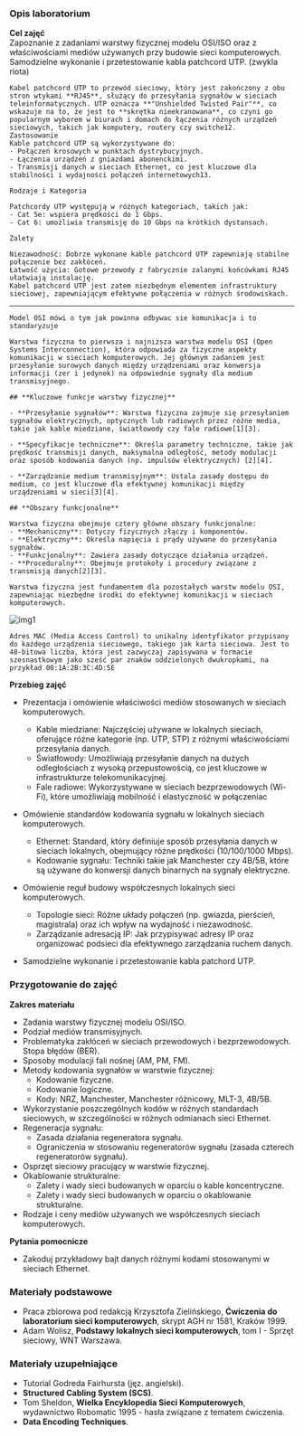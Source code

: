 ### Opis laboratorium

**Cel zajęć**  
Zapoznanie z zadaniami warstwy fizycznej modelu OSI/ISO oraz z właściwościami mediów używanych przy budowie sieci komputerowych.
Samodzielne wykonanie i przetestowanie kabla patchcord UTP. (zwykla riota)

    Kabel patchcord UTP to przewód sieciowy, który jest zakończony z obu stron wtykami **RJ45**, służący do przesyłania sygnałów w sieciach teleinformatycznych. UTP oznacza **"Unshielded Twisted Pair"**, co wskazuje na to, że jest to **skrętka nieekranowana**, co czyni go popularnym wyborem w biurach i domach do łączenia różnych urządzeń sieciowych, takich jak komputery, routery czy switche12.
    Zastosowanie
    Kable patchcord UTP są wykorzystywane do:
    - Połączeń krosowych w punktach dystrybucyjnych.
    - Łączenia urządzeń z gniazdami abonenckimi.
    - Transmisji danych w sieciach Ethernet, co jest kluczowe dla stabilności i wydajności połączeń internetowych13.

    Rodzaje i Kategoria

    Patchcordy UTP występują w różnych kategoriach, takich jak:
    - Cat 5e: wspiera prędkości do 1 Gbps.
    - Cat 6: umożliwia transmisję do 10 Gbps na krótkich dystansach.

    Zalety

    Niezawodność: Dobrze wykonane kable patchcord UTP zapewniają stabilne połączenie bez zakłóceń.
    Łatwość użycia: Gotowe przewody z fabrycznie zalanymi końcówkami RJ45 ułatwiają instalację.
    Kabel patchcord UTP jest zatem niezbędnym elementem infrastruktury sieciowej, zapewniającym efektywne połączenia w różnych środowiskach.

---

    Model OSI mówi o tym jak powinna odbywac sie komunikacja i to standaryzuje

    Warstwa fizyczna to pierwsza i najniższa warstwa modelu OSI (Open Systems Interconnection), która odpowiada za fizyczne aspekty komunikacji w sieciach komputerowych. Jej głównym zadaniem jest przesyłanie surowych danych między urządzeniami oraz konwersja informacji (zer i jedynek) na odpowiednie sygnały dla medium transmisyjnego.

    ## **Kluczowe funkcje warstwy fizycznej**

    - **Przesyłanie sygnałów**: Warstwa fizyczna zajmuje się przesyłaniem sygnałów elektrycznych, optycznych lub radiowych przez różne media, takie jak kable miedziane, światłowody czy fale radiowe[1][3].

    - **Specyfikacje techniczne**: Określa parametry techniczne, takie jak prędkość transmisji danych, maksymalna odległość, metody modulacji oraz sposób kodowania danych (np. impulsów elektrycznych) [2][4].

    - **Zarządzanie medium transmisyjnym**: Ustala zasady dostępu do medium, co jest kluczowe dla efektywnej komunikacji między urządzeniami w sieci[3][4].

    ## **Obszary funkcjonalne**

    Warstwa fizyczna obejmuje cztery główne obszary funkcjonalne:
    - **Mechaniczny**: Dotyczy fizycznych złączy i komponentów.
    - **Elektryczny**: Określa napięcia i prądy używane do przesyłania sygnałów.
    - **Funkcjonalny**: Zawiera zasady dotyczące działania urządzeń.
    - **Proceduralny**: Obejmuje protokoły i procedury związane z transmisją danych[2][3].

    Warstwa fizyczna jest fundamentem dla pozostałych warstw modelu OSI, zapewniając niezbędne środki do efektywnej komunikacji w sieciach komputerowych.

![img1](/lab1/img/img1.webp)

    Adres MAC (Media Access Control) to unikalny identyfikator przypisany do każdego urządzenia sieciowego, takiego jak karta sieciowa. Jest to 48-bitowa liczba, która jest zazwyczaj zapisywana w formacie szesnastkowym jako sześć par znaków oddzielonych dwukropkami, na przykład 00:1A:2B:3C:4D:5E

**Przebieg zajęć**

- Prezentacja i omówienie właściwości mediów stosowanych w sieciach komputerowych.

  - Kable miedziane: Najczęściej używane w lokalnych sieciach, oferujące różne kategorie (np. UTP, STP) z różnymi właściwościami przesyłania danych.
  - Światłowody: Umożliwiają przesyłanie danych na dużych odległościach z wysoką przepustowością, co jest kluczowe w infrastrukturze telekomunikacyjnej.
  - Fale radiowe: Wykorzystywane w sieciach bezprzewodowych (Wi-Fi), które umożliwiają mobilność i elastyczność w połączeniac

- Omówienie standardów kodowania sygnału w lokalnych sieciach komputerowych.

  - Ethernet: Standard, który definiuje sposób przesyłania danych w sieciach lokalnych, obejmujący różne prędkości (10/100/1000 Mbps).
  - Kodowanie sygnału: Techniki takie jak Manchester czy 4B/5B, które są używane do konwersji danych binarnych na sygnały elektryczne.

- Omówienie reguł budowy współczesnych lokalnych sieci komputerowych.

  - Topologie sieci: Różne układy połączeń (np. gwiazda, pierścień, magistrala) oraz ich wpływ na wydajność i niezawodność.
  - Zarządzanie adresacją IP: Jak przypisywać adresy IP oraz organizować podsieci dla efektywnego zarządzania ruchem danych.

- Samodzielne wykonanie i przetestowanie kabla patchord UTP.

### Przygotowanie do zajęć

**Zakres materiału**

- Zadania warstwy fizycznej modelu OSI/ISO.
- Podział mediów transmisyjnych.
- Problematyka zakłóceń w sieciach przewodowych i bezprzewodowych. Stopa błędów (BER).
- Sposoby modulacji fali nośnej (AM, PM, FM).
- Metody kodowania sygnałów w warstwie fizycznej:
  - Kodowanie fizyczne.
  - Kodowanie logiczne.
  - Kody: NRZ, Manchester, Manchester różnicowy, MLT-3, 4B/5B.
- Wykorzystanie poszczególnych kodów w różnych standardach sieciowych, w szczególności w różnych odmianach sieci Ethernet.
- Regeneracja sygnału:
  - Zasada działania regeneratora sygnału.
  - Ograniczenia w stosowaniu regeneratorów sygnału (zasada czterech regeneratorów sygnału).
- Osprzęt sieciowy pracujący w warstwie fizycznej.
- Okablowanie strukturalne:
  - Zalety i wady sieci budowanych w oparciu o kable koncentryczne.
  - Zalety i wady sieci budowanych w oparciu o okablowanie strukturalne.
- Rodzaje i ceny mediów używanych we współczesnych sieciach komputerowych.

**Pytania pomocnicze**

- Zakoduj przykładowy bajt danych różnymi kodami stosowanymi w sieciach Ethernet.

### Materiały podstawowe

- Praca zbiorowa pod redakcją Krzysztofa Zielińskiego, **Ćwiczenia do laboratorium sieci komputerowych**, skrypt AGH nr 1581, Kraków 1999.
- Adam Wolisz, **Podstawy lokalnych sieci komputerowych**, tom I - Sprzęt sieciowy, WNT Warszawa.

### Materiały uzupełniające

- Tutorial Godreda Fairhursta (jęz. angielski).
- **Structured Cabling System (SCS)**.
- Tom Sheldon, **Wielka Encyklopedia Sieci Komputerowych**, wydawnictwo Robomatic 1995 - hasła związane z tematem ćwiczenia.
- **Data Encoding Techniques**.
